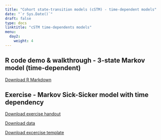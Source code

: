---
title: "Cohort state-transition models (cSTM) - time-dependent models"
date: "`r Sys.Date()`"
draft: false
type: docs
linktitle: "cSTM time-dependents models"
menu:
  day2:
    weight: 4
---

## R code demo & walkthrough - 3-state Markov model (time-dependent)

[Download R Markdown](../../../Course_Modularization/Markov models/Markov 3-state/Markov_3state_time.Rmd)

## Exercise - Markov Sick-Sicker model with time dependency

[Download exercise handout](../../../Course_Modularization/Markov models/Markov Sick-Sicker/exercise worksheets/markov_sick-sicker_time_exercise.html)

[Download data](../../../Course_Modularization/Markov models/Markov Sick-Sicker/solutions/HMD_USA_Mx_2015.csv)

[Download excercise template](../../../Course_Modularization/Markov models/Markov Sick-Sicker/templates/markov_sick-sicker_time_template.Rmd)
